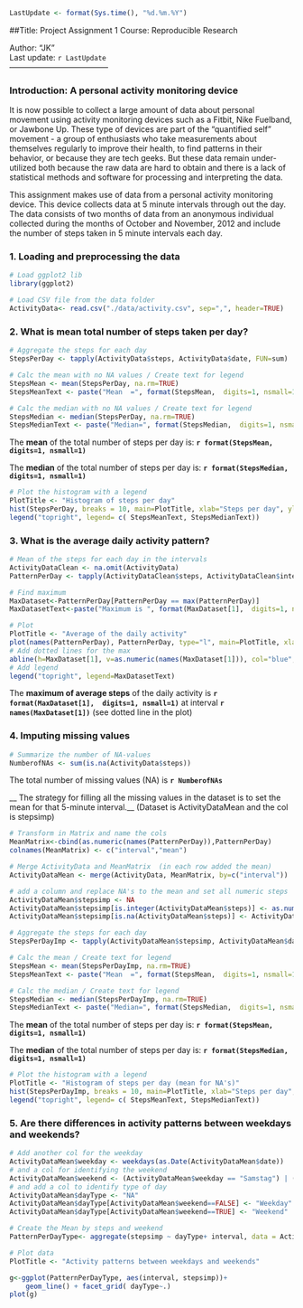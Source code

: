 ```r
LastUpdate <- format(Sys.time(), "%d.%m.%Y")
```

##Title: Project Assignment 1
Course: Reproducible Research

Author: "JK"  
Last update: `r LastUpdate`    
--------------------------------------

### Introduction: A personal activity monitoring device

It is now possible to collect a large amount of data about personal movement using activity monitoring devices such as a Fitbit, Nike Fuelband, or Jawbone Up. These type of devices are part of the "quantified self" movement - a group of enthusiasts who take measurements about themselves regularly to improve their health, to find patterns in their behavior, or because they are tech geeks. But these data remain under-utilized both because the raw data are hard to obtain and there is a lack of statistical methods and software for processing and interpreting the data.

This assignment makes use of data from a personal activity monitoring device. This device collects data at 5 minute intervals through out the day. The data consists of two months of data from an anonymous individual collected during the months of October and November, 2012 and include the number of steps taken in 5 minute intervals each day.


### 1. Loading and preprocessing the data

```r
# Load ggplot2 lib
library(ggplot2)

# Load CSV file from the data folder
ActivityData<- read.csv("./data/activity.csv", sep=",", header=TRUE)
```

### 2. What is mean total number of steps taken per day?

```r
# Aggregate the steps for each day
StepsPerDay <- tapply(ActivityData$steps, ActivityData$date, FUN=sum)

# Calc the mean with no NA values / Create text for legend
StepsMean <- mean(StepsPerDay, na.rm=TRUE)
StepsMeanText <- paste("Mean  =", format(StepsMean,  digits=1, nsmall=1))

# Calc the median with no NA values / Create text for legend
StepsMedian <- median(StepsPerDay, na.rm=TRUE)
StepsMedianText <- paste("Median=", format(StepsMedian,  digits=1, nsmall=1))
```

The __mean__ of the total number of steps per day is: __`r format(StepsMean, digits=1, nsmall=1)`__  

The __median__ of the total number of steps per day is: __`r format(StepsMedian, digits=1, nsmall=1)`__  

```r
# Plot the histogram with a legend
PlotTitle <- "Histogram of steps per day"
hist(StepsPerDay, breaks = 10, main=PlotTitle, xlab="Steps per day", ylab="Frequency (days)", col="lightblue")
legend("topright", legend= c( StepsMeanText, StepsMedianText))
```


### 3. What is the average daily activity pattern?

```r
# Mean of the steps for each day in the intervals
ActivityDataClean <- na.omit(ActivityData)
PatternPerDay <- tapply(ActivityDataClean$steps, ActivityDataClean$interval, FUN=mean)

# Find maximum
MaxDataset<-PatternPerDay[PatternPerDay == max(PatternPerDay)]
MaxDatasetText<-paste("Maximum is ", format(MaxDataset[1],  digits=1, nsmall=1), " at interval ", names(MaxDataset[1]))

# Plot
PlotTitle <- "Average of the daily activity"
plot(names(PatternPerDay), PatternPerDay, type="l", main=PlotTitle, xlab="5 min intervals (0:00-24:00)", ylab="Average steps")
# Add dotted lines for the max
abline(h=MaxDataset[1], v=as.numeric(names(MaxDataset[1])), col="blue", lty=3)
# Add legend
legend("topright", legend=MaxDatasetText)
```

The __maximum of average steps__ of the daily activity is __`r format(MaxDataset[1],  digits=1, nsmall=1)`__ 
at interval __`r names(MaxDataset[1])`__ (see dotted line in the plot)


### 4. Imputing missing values  

```r
# Summarize the number of NA-values
NumberofNAs <- sum(is.na(ActivityData$steps))
```

The total number of missing values (NA) is __`r NumberofNAs`__

__ The strategy for filling all the missing values in the dataset is to set 
the mean for that 5-minute interval.__
(Dataset is ActivityDataMean and the col is stepsimp)

```r
# Transform in Matrix and name the cols
MeanMatrix<-cbind(as.numeric(names(PatternPerDay)),PatternPerDay)
colnames(MeanMatrix) <- c("interval","mean")

# Merge ActivityData and MeanMatrix  (in each row added the mean)
ActivityDataMean <- merge(ActivityData, MeanMatrix, by=c("interval"))

# add a column and replace NA's to the mean and set all numeric steps
ActivityDataMean$stepsimp <- NA
ActivityDataMean$stepsimp[is.integer(ActivityDataMean$steps)] <- as.numeric(ActivityDataMean$steps[is.integer(ActivityDataMean$steps)])
ActivityDataMean$stepsimp[is.na(ActivityDataMean$steps)] <- ActivityDataMean$mean[is.na(ActivityDataMean$steps)]

# Aggregate the steps for each day
StepsPerDayImp <- tapply(ActivityDataMean$stepsimp, ActivityDataMean$date, FUN=sum)

# Calc the mean / Create text for legend
StepsMean <- mean(StepsPerDayImp, na.rm=TRUE)
StepsMeanText <- paste("Mean  =", format(StepsMean,  digits=1, nsmall=1))

# Calc the median / Create text for legend
StepsMedian <- median(StepsPerDayImp, na.rm=TRUE)
StepsMedianText <- paste("Median=", format(StepsMedian,  digits=1, nsmall=1))
```

The __mean__ of the total number of steps per day is: __`r format(StepsMean, digits=1, nsmall=1)`__  

The __median__ of the total number of steps per day is: __`r format(StepsMedian, digits=1, nsmall=1)`__  

```r
# Plot the histogram with a legend
PlotTitle <- "Histogram of steps per day (mean for NA's)"
hist(StepsPerDayImp, breaks = 10, main=PlotTitle, xlab="Steps per day", ylab="Frequency (days)", col="lightblue")
legend("topright", legend= c( StepsMeanText, StepsMedianText))
```

### 5. Are there differences in activity patterns between weekdays and weekends?


```r
# Add another col for the weekday
ActivityDataMean$weekday <- weekdays(as.Date(ActivityDataMean$date))
# and a col for identifying the weekend
ActivityDataMean$weekend <- (ActivityDataMean$weekday == "Samstag") | (ActivityDataMean$weekday == "Sonntag")
# and add a col to identify type of day
ActivityDataMean$dayType <- "NA"
ActivityDataMean$dayType[ActivityDataMean$weekend==FALSE] <- "Weekday"
ActivityDataMean$dayType[ActivityDataMean$weekend==TRUE] <- "Weekend"

# Create the Mean by steps and weekend
PatternPerDayType<- aggregate(stepsimp ~ dayType+ interval, data = ActivityDataMean, FUN=mean)

# Plot data
PlotTitle <- "Activity patterns between weekdays and weekends"

g<-ggplot(PatternPerDayType, aes(interval, stepsimp))+
    geom_line() + facet_grid( dayType~.)
plot(g)

```